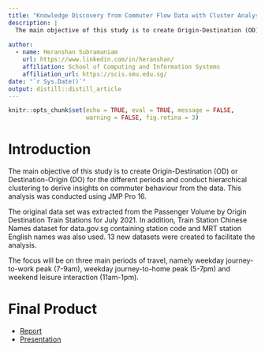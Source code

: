 ```yaml
---
title: "Knowledge Discovery from Commuter Flow Data with Cluster Analysis"
description: |
  The main objective of this study is to create Origin-Destination (OD) or Destination-Origin (DO) for the different periods and conduct hierarchical clustering to derive insights on commuter behaviour.
  
author:
  - name: Heranshan Subramaniam
    url: https://www.linkedin.com/in/heranshan/
    affiliation: School of Computing and Information Systems
    affiliation_url: https://scis.smu.edu.sg/
date: "`r Sys.Date()`"
output: distill::distill_article
---
```


```r
knitr::opts_chunk$set(echo = TRUE, eval = TRUE, message = FALSE,
                      warning = FALSE, fig.retina = 3)
```

# Introduction

The main objective of this study is to create Origin-Destination (OD) or Destination-Origin (DO) for the different periods and conduct hierarchical clustering to derive insights on commuter behaviour from the data. This analysis was conducted using JMP Pro 16. 

The original data set was extracted from the Passenger Volume by Origin Destination Train Stations for July 2021. In addition, Train Station Chinese Names dataset for data.gov.sg containing station code and MRT station English names was also used. 13 new datasets were created to facilitate the analysis. 

The focus will be on three main periods of travel, namely weekday journey-to-work peak (7-9am), weekday journey-to-home peak (5-7pm) and weekend leisure interaction (11am-1pm). 

# Final Product

- [Report](https://drive.google.com/file/d/1txjqA2ZC4PPIsKZ9gaVVdTio0DWayzKX/view?usp=sharing)
- [Presentation](https://drive.google.com/file/d/1dzBfSBgIQwPgtQgyKAZBVhvrGkejlE27/view?usp=sharing)